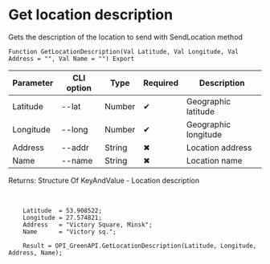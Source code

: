 ﻿---
sidebar_position: 9
---


# Get location description
 Gets the description of the location to send with SendLocation method



`Function GetLocationDescription(Val Latitude, Val Longitude, Val Address = "", Val Name = "") Export`

  | Parameter | CLI option | Type | Required | Description |
  |-|-|-|-|-|
  | Latitude | --lat | Number | &#x2714; | Geographic latitude |
  | Longitude | --long | Number | &#x2714; | Geographic longitude |
  | Address | --addr | String | &#x2716; | Location address |
  | Name | --name | String | &#x2716; | Location name |

  
  Returns:  Structure Of KeyAndValue - Location description

<br/>




```bsl title="1C:Enterprise/OneScript code example"
    Latitude  = 53.908522;
    Longitude = 27.574821;
    Address   = "Victory Square, Minsk";
    Name      = "Victory sq.";

    Result = OPI_GreenAPI.GetLocationDescription(Latitude, Longitude, Address, Name);
```
 




